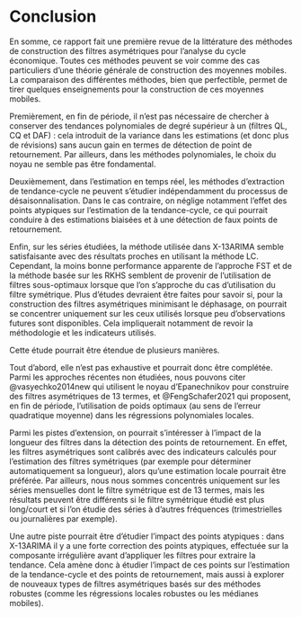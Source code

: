 # Conclusion {.unnumbered}

En somme, ce rapport fait une première revue de la littérature des méthodes de construction des filtres asymétriques pour l'analyse du cycle économique.
Toutes ces méthodes peuvent se voir comme des cas particuliers d'une théorie générale de construction des moyennes mobiles.
La comparaison des différentes méthodes, bien que perfectible, permet de tirer quelques enseignements pour la construction de ces moyennes mobiles.

Premièrement, en fin de période, il n'est pas nécessaire de chercher à conserver des tendances polynomiales de degré supérieur à un (filtres QL, CQ et DAF) : cela introduit de la variance dans les estimations (et donc plus de révisions) sans aucun gain en termes de détection de point de retournement.
Par ailleurs, dans les méthodes polynomiales, le choix du noyau ne semble pas être fondamental.

Deuxièmement, dans l'estimation en temps réel, les méthodes d'extraction de tendance-cycle ne peuvent s'étudier indépendamment du processus de désaisonnalisation.
Dans le cas contraire, on néglige notamment l'effet des points atypiques sur l'estimation de la tendance-cycle, ce qui pourrait conduire à des estimations biaisées et à une détection de faux points de retournement.

Enfin, sur les séries étudiées, la méthode utilisée dans X-13ARIMA semble satisfaisante avec des résultats proches en utilisant la méthode LC.
Cependant, la moins bonne performance apparente de l'approche FST et de la méthode basée sur les RKHS semblent de provenir de l'utilisation de filtres sous-optimaux lorsque que l'on s'approche du cas d'utilisation du filtre symétrique.
Plus d'études devraient être faites pour savoir si, pour la construction des filtres asymétriques minimisant le déphasage, on pourrait se concentrer uniquement sur les ceux utilisés lorsque peu d'observations futures sont disponibles.
Cela impliquerait notamment de revoir la méthodologie et les indicateurs utilisés.

Cette étude pourrait être étendue de plusieurs manières.

Tout d'abord, elle n'est pas exhaustive et pourrait donc être complétée.
Parmi les approches récentes non étudiées, nous pouvons citer @vasyechko2014new qui utilisent le noyau d'Epanechnikov pour construire des filtres asymétriques de 13 termes, et @FengSchafer2021 qui proposent, en fin de période, l'utilisation de poids optimaux (au sens de l'erreur quadratique moyenne) dans les régressions polynomiales locales.

Parmi les pistes d'extension, on pourrait s'intéresser à l'impact de la longueur des filtres dans la détection des points de retournement.
En effet, les filtres asymétriques sont calibrés avec des indicateurs calculés pour l'estimation des filtres symétriques (par exemple pour déterminer automatiquement sa longueur), alors qu'une estimation locale pourrait être préférée.
Par ailleurs, nous nous sommes concentrés uniquement sur les séries mensuelles dont le filtre symétrique est de 13 termes, mais les résultats peuvent être différents si le filtre symétrique étudié est plus long/court et si l'on étudie des séries à d'autres fréquences (trimestrielles ou journalières par exemple).

Une autre piste pourrait être d'étudier l'impact des points atypiques : dans X-13ARIMA il y a une forte correction des points atypiques, effectuée sur la composante irrégulière avant d'appliquer les filtres pour extraire la tendance.
Cela amène donc à étudier l'impact de ces points sur l'estimation de la tendance-cycle et des points de retournement, mais aussi à explorer de nouveaux types de filtres asymétriques basés sur des méthodes robustes (comme les régressions locales robustes ou les médianes mobiles).





\newpage
